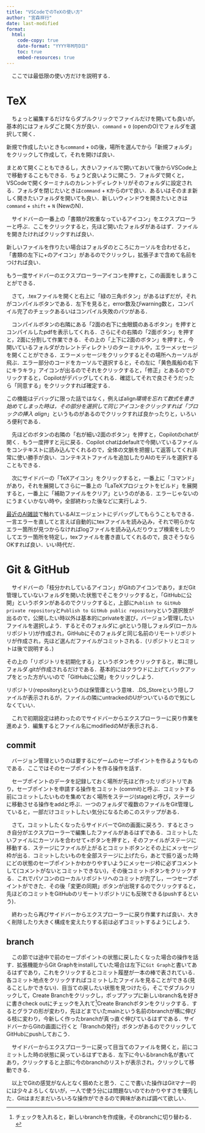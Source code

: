 ```yaml
---
title: "VSCodeでのTeXの使い方"
author: "宮森祥行"
date: last-modified
format:
  html:
    code-copy: true
    date-format: "YYYY年M月D日"
    toc: true
    embed-resources: true
---
```


　ここでは最低限の使い方だけを説明する．

# TeX

　ちょっと編集するだけならダブルクリックでファイルだけを開いても良いが，基本的にはフォルダごと開く方が良い．`command` + `O` (openのO)でフォルダを選択して開く．

::: callout-note
新規で作成したいときも`command` + `O`の後，場所を選んでから「新規フォルダ」をクリックして作成して，それを開けば良い．
:::
まとめて開くこともできるし，大きいファイルで開いておいて後からVSCode上で移動することもできる．ちょうど良いように開こう．フォルダで開くと，VSCodeで開くターミナルのカレントディレクトリがそのフォルダに設定される．フォルダを閉じたいときは`command` + `K`からの`F`で良い．あるいはそのまま新しく開きたいフォルダを開いても良い．新しいウィンドウを開きたいときは`command` + `shift` + `N` (NewのN)．

　サイドバーの一番上の「書類が2枚重なっているアイコン」をエクスプローラーと呼ぶ．ここをクリックすると，先ほど開いたフォルダがあるはず．ファイルを開きたければクリックすれば良い．

::: callout-note
新しいファイルを作りたい場合はフォルダのところにカーソルを合わせると，「書類の左下に+のアイコン」があるのでクリックし，拡張子まで含めて名前をつければ良い．
:::

もう一度サイドバーのエクスプローラーアイコンを押すと，この画面をしまうことができる．

　さて，.texファイルを開くと右上に「緑の三角ボタン」があるはずだが，それがコンパイルボタンである．左下を見ると，error数及びwarning数と，コンパイル完了のチェックあるいはコンパイル失敗のバツがある．

　コンパイルボタンの右隣にある「2面の右下に虫眼鏡のあるボタン」を押すとコンパイルしたpdfを表示してくれる．さらにその右隣の「2面ボタン」を押すと，2面に分割して作業できる．その上の「上下に2面のボタン」を押すと，今開いているフォルダがカレントディレクトリのターミナルや，エラーメッセージを開くことができる．エラーメッセージをクリックするとその場所へカーソルが飛ぶ．エラー部分のコードをカーソルで選択すると，その左に「黄色風船の右下にキラキラ」アイコンが出るのでそれをクリックすると，「修正」とあるのでクリックすると，Copilotがデバッグしてくれる．確認してそれで良さそうだったら「同意する」をクリックすれば確定する．

::: callout-tip
この機能はデバッグに限った話ではなく，例えばalign*環境を忘れて数式を書き始めてしまった時は，その部分を選択して同じアイコンをクリックすれば「ブロックの挿入 align*」というものがあるのでクリックすれば良かったりと，いろいろ便利である．
:::

　先ほどのボタンの右隣の「右が細い2面のボタン」を押すと，Copilotのchatが開く．もう一度押すと元に戻る．Copilot chatはdefaultで今開いているファイルをコンテキストに読み込んでくれるので，全体の文脈を把握して返答してくれ非常に使い勝手が良い．コンテキストファイルを追加したりAIのモデルを選択することもできる．

　次にサイドバーの「TeXアイコン」をクリックすると，一番上に「コマンド」があり，それを展開してさらに一番上の「LaTeXプロジェクトをビルド」を展開すると，一番上に「補助ファイルをクリア」というのがある．エラーじゃないのにうまくいかない時や，全部終わった後などに実行しよう．

::: callout-tip
[最近のAI雑談](https://yoshiyuki-miyamori.github.io/MacBookEnv/4_generative_ai.html)で触れているAIエージェントにデバッグしてもらうこともできる．一言エラーを直してと言えば自動的にtexファイルを読み込み，それで明らかなエラー箇所が見つからなければlogファイルを読み込んだりウェブ検索をしたりしてエラー箇所を特定し，texファイルを書き直してくれるので，良さそうならOKすれば良い．いい時代だ．
:::

# Git & GitHub

　サイドバーの「枝分かれしているアイコン」がGitのアイコンであり，まだGit管理していないフォルダを開いた状態でそこをクリックすると，「GitHubに公開」というボタンがあるのでクリックすると，上部に`Publish to GitHub private repository`と`Publish to GitHub public repository`という選択肢が出るので，公開したい時以外は基本的にprivateを選び，バージョン管理したいファイルを選択しよう．するとそのフォルダに.gitという隠しフォルダ(ローカルリポジトリ)が作成され，GitHubにそのフォルダと同じ名前のリモートリポジトリが作成され，先ほど選んだファイルがコミットされる．(リポジトリとコミットは後で説明する．)

::: callout-warning
その上の「リポジトリを初期化する」というボタンをクリックすると，単に隠しフォルダ.gitが作成されるだけである．基本的にはクラウドに上げてバックアップをとった方がいいので「GitHubに公開」をクリックしよう．
:::
リポジトリ(repository)というのは保管庫という意味．.DS_Storeという隠しファイルが表示されるが，ファイルの隣にuntrackedのUがついているので気にしなくていい．

　これで初期設定は終わったのでサイドバーからエクスプローラーに戻り作業を進めよう．編集するとファイル名にmodifiedのMが表示される．

## commit

　バージョン管理というのは要するにゲームのセーブポイントを作るようなものである．ここではそのセーブポイントを作る操作を話す．

　セーブポイントのデータを記録しておく場所が先ほど作ったリポジトリであり，セーブポイントを申請する操作をコミット (commit)と呼ぶ．コミットする前にコミットしたいものを集めておく場所をステージ(stage)と呼び，ステージに移動させる操作をaddと呼ぶ．一つのフォルダで複数のファイルをGit管理していると，一部だけコミットしたい気分になるためこのステップがある．

　さて，コミットしたくなったらサイドバーでGitの画面に戻ろう．するとさっき自分がエクスプローラーで編集したファイルがあるはずである．コミットしたいファイルにカーソルを合わせて+ボタンを押すと，そのファイルがステージに移動する．ステージにファイルが上がるとコミットボタンとその上にメッセージ枠が出る．コミットしたいものを全部ステージに上げたら，あとで振り返った時にどの状態のセーブポイントかわかりやすいようにメッセージ枠に必ずコメントして(コメントがないとコミットできない)，その後コミットボタンをクリックする．これでパソコンのローカルリポジトリへのコミットが完了し，一つセーブポイントができた．その後「変更の同期」ボタンが出現するのでクリックすると，先ほどのコミットをGitHubのリモートリポジトリにも反映できる(pushするという)．

　終わったら再びサイドバーからエクスプローラーに戻り作業すれば良い．大きく削除したり大きく構成を変えたりする前は必ずコミットするようにしよう．

## branch

　この節では途中で前のセーブポイントの状態に戻したくなった場合の操作を話す．拡張機能からGit Graphをinstallしていた場合は左下に`Git Graph`と書いてあるはずであり，これをクリックするとコミット履歴が一本の棒で表されている．各コミット地点をクリックすればコミットしたファイルを見ることができる(見ることしかできない)．目当ての戻したい状態を見つけたら，そこでダブルクリックして，Create Branchをクリックし，ポップアップに新しいbranch名を好きに書きcheck outにチェックを入れて[^1]Create Branchボタンをクリックする．するとグラフの形が変わり，先ほどまでいたmainという名前のbranchが横に伸びる枝に変わり，今新しく作ったbranchが真っ直ぐ伸びているはずである．サイドバーからGitの画面に行くと「Branchの発行」ボタンがあるのでクリックしてGitHubにpushしておこう．

[^1]: チェックを入れると，新しいbranchを作成後，そのbranchに切り替わる．

　サイドバーからエクスプローラーに戻って目当てのファイルを開くと，前にコミットした時の状態に戻っているはずである．左下に今いるbranch名が書いてあり，クリックすると上部に今のbranchのリストが表示され，クリックして移動できる．

　以上でGitの感覚がなんとなく掴めたと思う．ここで書いた操作はGitマナー的には少々よろしくないが，一人で使う分には問題ないのでわかりやすさを優先した．Gitはまだまだいろいろな操作ができるので興味があれば調べて欲しい．